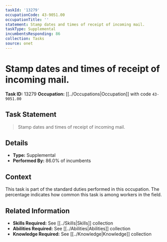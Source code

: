 ```yaml
---
taskId: '13279'
occupationCode: 43-9051.00
occupationTitle: ''
statement: Stamp dates and times of receipt of incoming mail.
taskType: Supplemental
incumbentsResponding: 86
collection: Tasks
source: onet
---
```

# Stamp dates and times of receipt of incoming mail.

**Task ID:** 13279
**Occupation:** [[../Occupations|Occupation]] with code `43-9051.00`

## Task Statement

> Stamp dates and times of receipt of incoming mail.

## Details

- **Type:** Supplemental
- **Performed By:** 86.0% of incumbents

## Context

This task is part of the standard duties performed in this occupation. The percentage indicates how common this task is among workers in the field.

## Related Information

- **Skills Required:** See [[../Skills|Skills]] collection
- **Abilities Required:** See [[../Abilities|Abilities]] collection
- **Knowledge Required:** See [[../Knowledge|Knowledge]] collection
